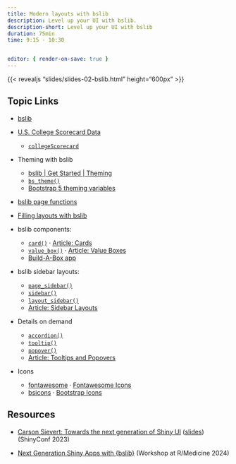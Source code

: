 ```yaml
---
title: Modern layouts with bslib
description: Level up your UI with bslib.
description-short: Level up your UI with bslib
duration: 75min
time: 9:15 - 10:30


editor: { render-on-save: true }
---
```


{{< revealjs "slides/slides-02-bslib.html" height="600px" >}}

## Topic Links

* [bslib](https://rstudio.github.io/bslib)

* [U.S. College Scorecard Data](https://collegescorecard.ed.gov/data/)
    * [`collegeScorecard`](https://cran.r-project.org/package=collegeScorecard)

* Theming with bslib
    * [bslib | Get Started | Theming](https://rstudio.github.io/bslib/articles/theming/index.html)
    * [`bs_theme()`](https://rstudio.github.io/bslib/reference/bs_theme.html)
    * [Bootstrap 5 theming variables](https://rstudio.github.io/bslib/articles/bs5-variables/index.html)

* [bslib page functions](https://rstudio.github.io/bslib/reference/index.html#page-layouts)

* [Filling layouts with bslib](https://rstudio.github.io/bslib/articles/filling/index.html)

* bslib components:
    * [`card()`](https://rstudio.github.io/bslib/reference/card.html) &middot; [Article: Cards](https://rstudio.github.io/bslib/articles/cards/index.html)
    * [`value_box()`](https://rstudio.github.io/bslib/reference/value_box.html) &middot; [Article: Value Boxes](https://rstudio.github.io/bslib/articles/value-boxes/index.html)
    * [Build-A-Box app](https://bslib.shinyapps.io/build-a-box/)

* bslib sidebar layouts:
    * [`page_sidebar()`](https://rstudio.github.io/bslib/reference/page_sidebar.html)
    * [`sidebar()`](https://rstudio.github.io/bslib/reference/sidebar.html)
    * [`layout_sidebar()`](https://rstudio.github.io/bslib/reference/layout_sidebar.html)
    * [Article: Sidebar Layouts](https://rstudio.github.io/bslib/articles/sidebars/index.html)

* Details on demand
    * [`accordion()`](https://rstudio.github.io/bslib/reference/accordion.html)
    * [`tooltip()`](https://rstudio.github.io/bslib/reference/tooltip.html)
    * [`popover()`](https://rstudio.github.io/bslib/reference/popover.html)
    * [Article: Tooltips and Popovers](https://rstudio.github.io/bslib/articles/tooltips-popovers/index.html)

* Icons
    * [fontawesome](https://rstudio.github.io/fontawesome/) &middot; [Fontawesome Icons](https://fontawesome.com/v5/search?m=free)
    * [bsicons](https://cran.r-project.org/package=bsicons) &middot; [Bootstrap Icons](https://icons.getbootstrap.com/)

## Resources

* [Carson Sievert: Towards the next generation of Shiny UI](https://www.youtube.com/watch?v=avZ7TDTRnVo) ([slides](https://talks.cpsievert.me/20230317/#/towards-the-next-generation-of-shiny-ui)) (ShinyConf 2023)

* [Next Generation Shiny Apps with {bslib}](https://pkg.garrickadenbuie.com/rmedicine-2024-bslib/workshop.html) (Workshop at R/Medicine 2024)